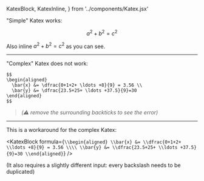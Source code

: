   KatexBlock,
  KatexInline,
} from '../components/Katex.jsx'

"Simple" Katex works:

$$
  a^2 + b^2 = c^2
$$

Also inline $a^2 + b^2 = c^2$ as you can see.

---

"Complex" Katex does not work:

```
$$
\begin{aligned}
  \bar{x} &= \dfrac{0+1+2+ \ldots +8}{9} = 3.56 \\
  \bar{y} &= \dfrac{23.5+25+ \ldots +37.5}{9}=30
\end{aligned}
$$
```

> _(⚠️ remove the surrounding backticks to see the error)_

---

This is a workaround for the complex Katex:

<KatexBlock
  formula={`
    \\begin{aligned}
      \\bar{x} &= \\dfrac{0+1+2+ \\ldots +8}{9} = 3.56 \\\\
      \\bar{y} &= \\dfrac{23.5+25+ \\ldots +37.5}{9}=30
    \\end{aligned}
  `}
/>

(It also requires a slightly different input: every backslash needs to be duplicated)
